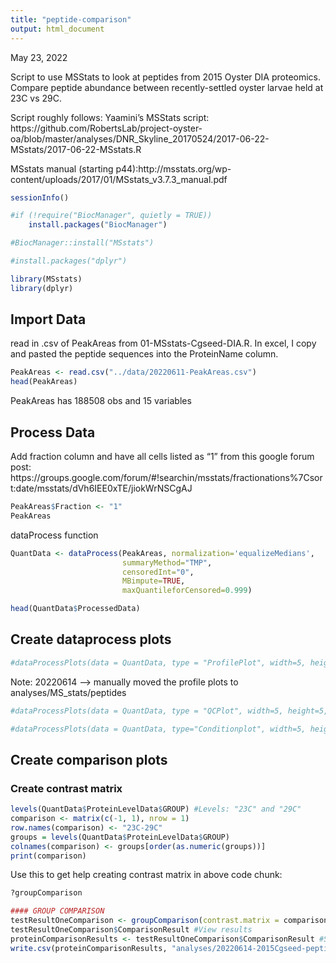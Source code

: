 ```yaml
---
title: "peptide-comparison"
output: html_document
---
```

May 23, 2022

Script to use MSStats to look at peptides from 2015 Oyster DIA proteomics. Compare peptide abundance between recently-settled oyster larvae held at 23C vs 29C. 

Script roughly follows:
Yaamini's MSStats script: https://github.com/RobertsLab/project-oyster-oa/blob/master/analyses/DNR_Skyline_20170524/2017-06-22-MSstats/2017-06-22-MSstats.R

MSstats manual (starting p44):http://msstats.org/wp-content/uploads/2017/01/MSstats_v3.7.3_manual.pdf
```r
sessionInfo()
```

```r
#if (!require("BiocManager", quietly = TRUE))
    install.packages("BiocManager")

#BiocManager::install("MSstats")
```

```r
#install.packages("dplyr")
```

```r
library(MSstats)
library(dplyr)
```


## Import Data

read in .csv of PeakAreas from 01-MSstats-Cgseed-DIA.R. In excel, I copy and pasted the peptide sequences into the ProteinName column. 
```r
PeakAreas <- read.csv("../data/20220611-PeakAreas.csv")
head(PeakAreas)
```

PeakAreas has 188508 obs and 15 variables



## Process Data
Add fraction column and have all cells listed as "1" from this google forum post: https://groups.google.com/forum/#!searchin/msstats/fractionations%7Csort:date/msstats/dVh6IEE0xTE/jiokWrNSCgAJ
```r
PeakAreas$Fraction <- "1"
PeakAreas
```

dataProcess function
```r
QuantData <- dataProcess(PeakAreas, normalization='equalizeMedians',
                         summaryMethod="TMP",
                         censoredInt="0",
                         MBimpute=TRUE,
                         maxQuantileforCensored=0.999)
```

```r
head(QuantData$ProcessedData)
```
## Create dataprocess plots

```r
#dataProcessPlots(data = QuantData, type = "ProfilePlot", width=5, height=5, address = "../analyses/")
```

Note: 20220614 --> manually moved the profile plots to analyses/MS_stats/peptides 

```r
#dataProcessPlots(data = QuantData, type = "QCPlot", width=5, height=5, address = "../analyses/MS_stats/peptides")
```

```r
#dataProcessPlots(data = QuantData, type="Conditionplot", width=5, height=5, address = "../analyses/MS_stats/peptides/peptides")
```

## Create comparison plots

### Create contrast matrix
```r
levels(QuantData$ProteinLevelData$GROUP) #Levels: "23C" and "29C"
comparison <- matrix(c(-1, 1), nrow = 1)
row.names(comparison) <- "23C-29C"
groups = levels(QuantData$ProteinLevelData$GROUP)
colnames(comparison) <- groups[order(as.numeric(groups))]
print(comparison)
```
Use this to get help creating contrast matrix in above code chunk:
```r
?groupComparison
```


```r
#### GROUP COMPARISON
testResultOneComparison <- groupComparison(contrast.matrix = comparison, data = QuantData) 
testResultOneComparison$ComparisonResult #View results
proteinComparisonResults <- testResultOneComparison$ComparisonResult #Save as new dataframe
write.csv(proteinComparisonResults, "analyses/20220614-2015Cgseed-peptidecomp.csv", col.names = c("Peptide", "Label", "log2FC", "SE", "Tvalue", "DF", "pvalue"), row.names = F) #write out comparison
```

